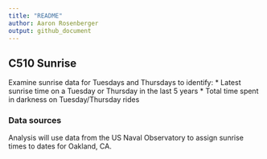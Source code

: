 ```yaml
---
title: "README"
author: Aaron Rosenberger
output: github_document
---
```


## C510 Sunrise

Examine sunrise data for Tuesdays and Thursdays to identify: 
* Latest sunrise time on a Tuesday or Thursday in the last 5 years
* Total time spent in darkness on Tuesday/Thursday rides

### Data sources
Analysis will use data from the US Naval Observatory to assign sunrise times to dates for Oakland, CA. 
